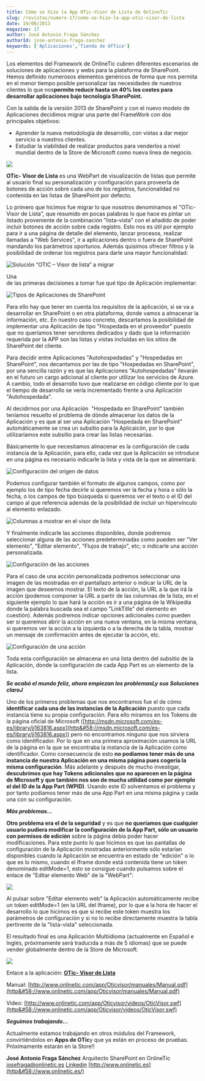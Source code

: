 ```yaml
---
title: Cómo se hizo la App OTic-Visor de Lista de OnlineTic
slug: /revistas/numero-17/como-se-hizo-la-app-otic-visor-de-lista
date: 19/08/2013
magazine: 17
author: José Antonio Fraga Sánchez
authorId: jose-antonio-fraga-sanchez
keywords: ['Aplicaciones','Tienda de Office']
---
```






​Los elementos del Framework de OnlineTic cubren diferentes escenarios de soluciones de aplicaciones y webs para la plataforma de SharePoint. Hemos definido numerosos elementos genéricos de forma que nos permita en el menor tiempo posible personalizar las necesidades de nuestros clientes lo que nos**permite reducir hasta un 40% los costes para desarrollar aplicaciones bajo tecnología SharePoint.**

Con la salida de la versión 2013 de SharePoint y con el nuevo modelo de Aplicaciones decidimos migrar una parte del FrameWork con dos principales objetivos:

- Aprender la nueva metodología de desarrollo, con vistas a dar mejor servicio a nuestros clientes.
- Estudiar la viabilidad de realizar productos para venderlos a nivel mundial dentro de la Store de Microsoft como nueva línea de negocio.


![](../../../images/numero17/como-se-hizo-la-app-otic-visor-de-lista/figura1.png)

**OTic- Visor de Lista** es una WebPart de visualización de listas que permite al usuario final su personalización y configuración para proveerla de botones de acción sobre cada uno de los registros, funcionalidad no contenida en las listas de SharePoint por defecto.

Lo primero que hicimos fue migrar lo que nosotros denominamos el "OTic- Visor de Lista", que resumido en pocas palabras lo que hace es pintar un listado proveniente de la combinación "lista-vista" con el añadido de poder incluir botones de acción sobre cada registro. Esto nos es útil por ejemplo para ir a una página de detalle del elemento, lanzar procesos, realizar llamadas a "Web Services", ir a aplicaciones dentro o fuera de SharePoint mandando los parámetros oportunos. Además quisimos ofrecer filtros y la posibilidad de ordenar los registros para darle una mayor funcionalidad:

![Solución “OTIC – Visor de lista” a migrar](../../../images/numero17/como-se-hizo-la-app-otic-visor-de-lista/figura2.png)

Una<br />de las primeras decisiones a tomar fue qué tipo de Aplicación implementar:

![Tipos de Aplicaciones de SharePoint](../../../images/numero17/como-se-hizo-la-app-otic-visor-de-lista/figura3.png)

Para ello hay que tener en cuenta los requisitos de la aplicación, si se va a desarrollar en SharePoint o en otra plataforma, donde vamos a almacenar la información, etc. En nuestro caso concreto, descartamos la posibilidad de implementar una Aplicación de tipo "Hospedada en el proveedor" puesto que no queríamos tener servidores dedicados y dado que la información requerida por la APP son las listas y vistas incluidas en los sitios de SharePoint del cliente.

Para decidir entre Aplicaciones "Autohospedadas" y "Hospedadas en SharePoint", nos decantamos por las de tipo "Hospedadas en SharePoint", por una sencilla razón y es que las Aplicaciones "Autohospedadas" llevarán en el futuro un cargo adicional al cliente por utilizar los servicios de Azure. A cambio, todo el desarrollo tuvo que realizarse en código cliente por lo que el tiempo de desarrollo se vería incrementado frente a una Aplicación "Autohospedada".

Al decidirnos por una Aplicación  "Hospedada en SharePoint" también teníamos resuelto el problema de dónde almacenar los datos de la Aplicación y es que al ser una Aplicación "Hospedada en SharePoint" automáticamente se crea un subsitio para la Aplicaicón, por lo que utilizaríamos este subsitio para crear las listas necesarias.

Básicamente lo que necesitamos almacenar es la configuración de cada instancia de la Aplicación, para ello, cada vez que la Aplicación se introduce en una página es necesario indicarle la lista y vista de la que se alimentará:

![Configuración del origen de datos](../../../images/numero17/como-se-hizo-la-app-otic-visor-de-lista/figura4.png)

Podemos configurar también el formato de algunos campos, como por ejemplo los de tipo fecha decirle si queremos ver la fecha y hora o sólo la fecha, o los campos de tipo búsqueda si queremos ver el texto o el ID del campo al que referencia además de la posibilidad de incluir un hipervínculo al elemento enlazado.

![Columnas a mostrar en el visor de lista](../../../images/numero17/como-se-hizo-la-app-otic-visor-de-lista/figura5.png)

Y finalmente indicarle las acciones disponibles, donde podremos seleccionar alguna de las acciones predeterminadas como pueden ser "Ver elemento", "Editar elemento", "Flujos de trabajo", etc; o indicarle una acción personalizada.

![Configuración de las acciones](../../../images/numero17/como-se-hizo-la-app-otic-visor-de-lista/figura6.png)

Para el caso de una acción personalizada podremos seleccionar una imagen de las mostradas en el pantallazo anterior o indicar la URL de la imagen que deseemos mostrar. El texto de la acción, la URL a la que irá la acción (podemos componer la URL a partir de las columnas de la lista, en el siguiente ejemplo lo que hará la acción es ir a una página de la Wikipedia donde la palabra buscada sea el campo "LinkTitle" del elemento en cuestión). Además podremos indicar opciones adicionales como pueden ser si queremos abrir la acción en una nueva ventana, en la misma ventana, si queremos ver la acción a la izquierda o a la derecha de la tabla, mostrar un mensaje de confirmación antes de ejecutar la acción, etc.

![Configuración de una acción](../../../images/numero17/como-se-hizo-la-app-otic-visor-de-lista/figura7.png)

Toda esta configuración se almacena en una lista dentro del subsitio de la Aplicación, donde la configuración de cada App Part es un elemento de la lista.

***Se acabó el mundo feliz, ahora empiezan los problemas******L******y sus Soluciones claro******J***

Uno de los primeros problemas que nos encontramos fue el de cómo **identificar cada una de las instancias de la Aplicación** puesto que cada instancia tiene su propia configuración. Para ello miramos en los Tokens de la página oficial de Microsoft ([http://msdn.microsoft.com/es-es/library/jj163816.aspx](http&#58;//msdn.microsoft.com/es-es/library/jj163816.aspx)) pero no encontramos ninguno que nos sirviera como identificador. Por lo que en una primera aproximación usamos la URL de la página en la que se encontraba la instancia de la Aplicación como identificador. Como consecuencia de esto **no podíamos tener más de una instancia de nuestra Aplicación en una misma página pues cogería la misma configuración**. Más adelante y después de mucho investigar, **descubrimos que hay Tokens adicionales que no aparecen en la página de Microsoft y que también nos son de mucha utilidad como por ejemplo el del ID de la App Part (WPID)**. Usando este ID solventamos el problema y por tanto podíamos tener más de una App Part en una misma página y cada una con su configuración.

***Más problemas…***

**Otro problema era el de la seguridad** y es que **no queríamos que cualquier usuario pudiera modificar la configuración de la App Part, sólo un usuario con permisos de edición** sobre la página debía poder hacer modificaciones. Para este punto lo que hicimos es que las pantallas de configuración de la Aplicación mostradas anteriormente sólo estarían disponibles cuando la Aplicación se encuentra en estado de "edición" o lo que es lo mismo, cuando el Iframe donde está contenida tiene un token denominado editMode=1, esto se consigue cuando pulsamos sobre el enlace de "Editar elemento Web" de la "WebPart":

![](../../../images/numero17/como-se-hizo-la-app-otic-visor-de-lista/figura8.png)

Al pulsar sobre "Editar elemento web" la Aplicación automáticamente recibe un token editMode=1 (en la URL del Iframe), por lo que a la hora de hacer el desarrollo lo que hicimos es que si recibe este token muestra los parámetros de configuración y si no lo recibe directamente muestra la tabla pertinente de la "lista-vista" seleccionada.

El resultado final es una Aplicación Multiidioma (actualmente en Español e Inglés, próximamente será traducida a más de 5 idiomas) que se puede vender globalmente dentro de la Store de Microsoft.

![](../../../images/numero17/como-se-hizo-la-app-otic-visor-de-lista/figura9.png)

Enlace a la aplicación: [**OTic- Visor de Lista**](http&#58;//office.microsoft.com/es-es/store/otic-visor-de-lista-WA104090122.aspx)

Manual: [http://www.onlinetic.com/app/Oticvisor/manuales/Manual.pdf](http&#58;//www.onlinetic.com/app/Oticvisor/manuales/Manual.pdf)

Video: [http://www.onlinetic.com/app/Oticvisor/videos/OticVisor.swf](http&#58;//www.onlinetic.com/app/Oticvisor/videos/OticVisor.swf)

***Seguimos trabajando…***

Actualmente estamos trabajando en otros módulos del Framework, convirtiéndolos en **Apps de OTic**y que ya están en proceso de pruebas. Próximamente estarán en la Store!!



**José Antonio Fraga Sánchez**
 Arquitecto SharePoint en OnlineTic
 [josefraga@onlinetic.es](mailto&#58;josefraga@onlinetic.es)
 [Linkedin](http&#58;//www.linkedin.com/in/josefraga)
 [http://www.onlinetic.es](http&#58;//www.onlinetic.es/)

